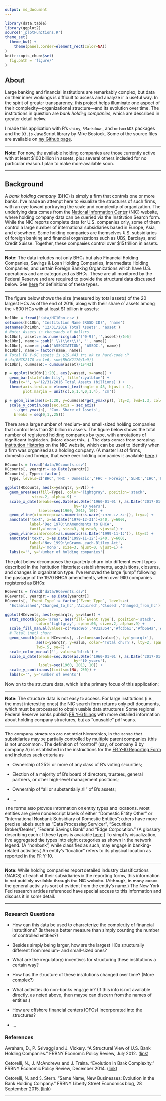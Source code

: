 ```yaml
---
output: md_document
---
```

```r
library(data.table)
library(ggplot2)
source('_plotFunctions.R')
theme_set(
  theme_bw() +
    theme(panel.border=element_rect(color=NA))
)
knitr::opts_chunk$set(
  fig.path = 'figure/'
)
```


## About

Large banking and financial institutions are remarkably complex, but data on their inner workings is difficult to access and analyze in a useful way. In the spirit of greater transparency, this project helps illuminate one aspect of their complexity&mdash;organizational structure&mdash;and its evolution over time. The institutions in question are _bank holding companies_, which are described in greater detail below.

I made this application with R's <code>shiny</code>, <code>RMarkdown</code>, and <code>networkD3</code> packages and the <code>D3.js</code> JavaScript library by Mike Bostock. Some of the source files are available on <a href='https://github.com/sirallen/nic-structure' target='_blank'>my Github page</a>.

<hr>

**Note:** For now, the available holding companies are those currently active with at least $100 billion in assets, plus several others included for no particular reason. I plan to make more available soon.

<hr>

## Background

A _bank holding company_ (BHC) is simply a firm that controls one or more banks. I've made an attempt here to visualize the structures of such firms, with an eye toward portraying the scale and complexity of organization. The underlying data comes from the <a href='https://www.ffiec.gov/nicpubweb/nicweb/nichome.aspx' target='_blank'>National Information Center</a> (NIC) website, where holding company data can be queried via the Institution Search form. While the NIC reports complete data for U.S. companies only, some of them control a large number of international subsidiaries based in Europe, Asia, and elsewhere. Some holding companies are themselves U.S. subsidiaries of foreign banking and financial organizations such as UBS, Barclays, and Credit Suisse. Together, these companies control over $15 trillion in assets.

<hr>

**Note:** The data includes not only BHCs but also Financial Holding Companies, Savings & Loan Holding Companies, Intermediate Holding Companies, and certain Foreign Banking Organizations which have U.S. operations and are categorized as BHCs. These are all monitored by the Federal Reserve and are required to provide the structural data discussed below. See <a href='https://www.ffiec.gov/nicpubweb/content/help/institution%20type%20description.htm' target='_blank'>here</a> for definitions of these types.

<hr>

The figure below shows the size (measured by total assets) of the 20 largest HCs as of the end of 2016, along with their share of assets among the ~600 HCs with at least $1 billion in assets:

```r
hc10bn = fread('data/HC10bn.csv')
setnames(hc10bn, 'Institution Name (RSSD ID)', 'name')
setnames(hc10bn, '12/31/2016 Total Assets', 'asset')
# Note: Assets in thousands of dollars
hc10bn[, asset:= as.numeric(gsub('[^0-9]','',asset))/1e6]
hc10bn[, name:= gsub(' \\(\\d+\\)', '', name)]
hc10bn[, name:= gsub('ASSOCIATION', 'ASSOC.', name)]
hc10bn[, name:= factor(name, name)]
# Total FR Y-9C assets is $19.443 tr; ok to hard-code :P
# da[BHCK2170 >= 1e6, sum(BHCK2170/1e9)]
hc10bn[, cumAsset:= cumsum(asset)/19443]

p = ggplot(hc10bn[1:20], aes(y=asset, x=name)) +
  geom_bar(stat='identity', fill='royalblue') +
  labs(x='', y='12/31/2016 Total Assets (billions)') +
  theme(axis.text.x = element_text(angle = 45, hjust = 1),
        plot.margin = unit(c(.6,1.4,0,1.4), 'cm'))

p + geom_line(aes(x=1:20, y=cumAsset*get_ymax(p)), lty=2, lwd=1.3, col='red') +
  scale_y_continuous(sec.axis = sec_axis(
    ~./get_ymax(p), 'Cum. Share of Assets',
    breaks = seq(0,1,.25)))

```

There are a large number of medium- and small-sized holding companies that control less than $1 billion in assets. The figure below shows the total number of registered holding companies by type, with annotations of significant legislation. (More about this...). The data comes from scraping <a href='https://www.ffiec.gov/nicpubweb/nicweb/InstitutionHistory.aspx?parID_RSSD=1021628&parDT_END=99991231' target='_blank'>Institution Histories</a> on the NIC website, which can be used to identify when a firm was organized as a holding company. (A master list of firms, domestic and foreign, that were ever holding companies is available <a href='https://www.chicagofed.org/banking/financial-institution-reports/bhc-name-list' target='_blank'>here</a>.)

```r
HCcounts = fread('data/HCcounts.csv')
HCcounts[, yearqtr:= as.Date(yearqtr)]
HCcounts[, Type:= factor(
  Type, levels=c('BHC','FHC - Domestic','FHC - Foreign','SLHC','IHC','FBO as BHC'))]

ggplot(HCcounts, aes(x=yearqtr, y=V1)) +
  geom_area(aes(fill=Type), color='lightgray', position='stack',
            size=.2, alpha=.9) +
  scale_x_date(breaks=seq.Date(as.Date('1960-01-01'), as.Date('2017-01-01'),
                               by='10 years'),
               labels=seq(1960, 2010, 10)) +
  geom_vline(xintercept=as.numeric(as.Date('1970-12-31')), lty=2) +
  annotate('text', x=as.Date('1970-12-31')+240, y=6000,
           label='Dec 1970:\nAmendments to BHCA',
           family='mono', size=3, hjust=0, vjust=1) +
  geom_vline(xintercept=as.numeric(as.Date('1999-11-12')), lty=2) +
  annotate('text', x=as.Date('1999-11-12')+240, y=6000,
           label='Nov 1999:\nGramm-Leach-Bliley Act',
           family='mono', size=3, hjust=0, vjust=1) +
  labs(x='', y='Number of holding companies')

```

The plot below decomposes the quarterly churn into different event types described in the Institution Histories: establishments, acquisitions, closures, and changes in organization type. I've removed the large "jump" following the passage of the 1970 BHCA amendments, when over 900 companies registered as BHCs:

```r
HCevents = fread('data/HCevents.csv')
HCevents[, yearqtr:= as.Date(yearqtr)]
HCevents[, `Event Type`:= factor(`Event Type`, levels=c(
  'Established','Changed_to_hc','Acquired','Closed','Changed_from_hc'))]

ggplot(HCevents, aes(x=yearqtr, y=value)) +
  stat_smooth(geom='area', aes(fill=`Event Type`), position='stack',
              color='lightgray', span=.06, size=.2, alpha=.9) +
  scale_fill_manual(values=c('#a1d99b','#31a354','#fcbba1','#fb6a4a','#a50f15')) +
  # Total (net) churn
  geom_smooth(data = HCevents[, .(value=sum(value)), by='yearqtr'],
              aes(x=yearqtr, y=value, color='Total churn'), lty=2, span=.06,
              lwd=.5, se=F) +
  scale_color_manual('', values='black') +
  scale_x_date(breaks=seq.Date(as.Date('1960-01-01'), as.Date('2017-01-01'),
                               by='10 years'),
               labels=seq(1960, 2010, 10)) +
  scale_y_continuous(limits=c(NA, 250)) +
  labs(x='', y='Number of events')

```

Now on to the structure data, which is the primary focus of this application;

<hr>

**Note:** The structure data is not easy to access. For large institutions (i.e., the most interesting ones) the NIC search form returns only pdf documents, which must be processed to obtain usable data structures. Some regional Federal Reserve banks publish <a href='https://www.richmondfed.org/banking/supervision_and_regulation/fry6_reports' target='_blank'>FR Y-6 filings</a> with more detailed information about holding company structures, but as "unusable" pdf scans.

<hr>

The company structures are not strict hierarchies, in the sense that subsidiaries may be partially controlled by multiple parent companies (this is not uncommon). The definition of "control" (say, of company B by company A) is established in the instructions for the <a href='https://www.federalreserve.gov/apps/reportforms/reportdetail.aspx?sOoYJ+5BzDaGhRRQo6EFJQ==' target='_blank'>FR Y-10 Reporting Form</a> and includes such criteria as

* Ownership of 25% or more of any class of B's voting securities;

* Election of a majority of B's board of directors, trustees, general partners, or other high-level management positions;

* Ownership of "all or substantially all" of B's assets;

* ...
	
The forms also provide information on entity types and locations. Most entities are given nondescript labels of either "Domestic Entity Other" or "International Nonbank Subsidiary of Domestic Entities"; others have more precise labels such as "Data Processing Servicer", "Securities Broker/Dealer", "Federal Savings Bank" and "Edge Corporation." (A glossary describing each of these types is available <a href='https://www.ffiec.gov/nicpubweb/content/help/institution%20type%20description.htm' target='_blank'>here</a>.) To simplify visualization, I've aggregated the types into eight categories as shown in the network legend. (A "nonbank", while classified as such, may engage in banking-related activities.) An entity's "location" refers to its physical location as reported in the FR Y-10.

<hr>

**Note:** While holding companies report detailed industry classifications (NAICS) of each of their subsidiaries in the reporting forms, this information is not publicly available through the NIC website. (Although, in many cases the general activity is sort of evident from the entity's name.) The New York Fed research articles referenced have special access to this information and discuss it in some detail.

<hr>

### Research Questions
* How can this data be used to characterize the complexity of financial instutitions? (Is there a better measure than simply counting the number of controlled entities?)

* Besides simply being larger, how are the largest HCs structurally different from medium- and small-sized ones?

* What are the (regulatory) incentives for structuring these institutions a certain way?

* How has the structure of these institutions changed over time? (More complex?)

* What activities do non-banks engage in? (If this info is not available directly, as noted above, then maybe can discern from the names of entities.)

* How are offshore financial centers (OFCs) incorporated into the structures?

* ...


### References
Avraham, D., P. Selvaggi and J. Vickery. "A Structural View of U.S. Bank Holding Companies." FRBNY Economic Policy Review, July 2012. (<a href='https://www.newyorkfed.org/medialibrary/media/research/epr/12v18n2/1207avra.pdf' target='_blank'>link</a>)

Cetorelli, N., J. McAndrews and J. Traina. "Evolution in Bank Complexity." FRBNY Economic Policy Review, December 2014. (<a href='https://www.newyorkfed.org/medialibrary/media/research/epr/2014/1412cet2.pdf' target='_blank'>link</a>)

Cetorelli, N. and S. Stern. "Same Name, New Businesses: Evolution in the Bank Holding Company." FRBNY Liberty Street Economics blog, 28 September 2015. (<a href='http://libertystreeteconomics.newyorkfed.org/2015/09/same-name-new-businesses-evolution-in-the-bank-holding-company.html' target='_blank'>link</a>)

<hr>

